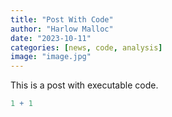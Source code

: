 ```yaml
---
title: "Post With Code"
author: "Harlow Malloc"
date: "2023-10-11"
categories: [news, code, analysis]
image: "image.jpg"
---
```


This is a post with executable code.

```r
1 + 1
```
